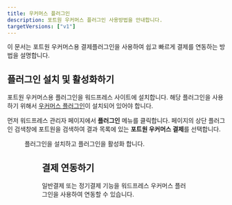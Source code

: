 ```yaml
---
title: 우커머스 플러그인
description: 포트원 우커머스 플러그인 사용방법을 안내합니다.
targetVersions: ["v1"]
---
```




이 문서는 포트원 우커머스용 결제플러그인을 사용하여 쉽고 빠르게 결제를 연동하는 방법을 설명합니다.

## 플러그인 설치 및 활성화하기

포트원 우커머스용 플러그인을 워드프레스 사이트에 설치합니다. 해당 플러그인을 사용하기 위해서
[우커머스 플러그인](https://ko.wordpress.org/plugins/woocommerce/)이 설치되어 있어야 합니다.

먼저 워드프레스 관리자 페이지에서 **플러그인** 메뉴를 클릭합니다. 페이지의 상단 플러그인 검색창에 포트원을 검색하여 결과 목록에 있는 **포트원
우커머스 결제**를 선택합니다.

<Figure src={image1} />

플러그인을 설치하고 플러그인을 활성화 합니다.

<Figure src={image2} />

## 결제 연동하기

일반결제 또는 정기결제 기능을 워드프레스 우커머스 플러그인을 사용하여 연동할 수 있습니다.

<ContentRef slug="/ko/extra/plugins/wordpress/woocommerce/payment" />

<ContentRef slug="/ko/extra/plugins/wordpress/woocommerce/subscription" />
